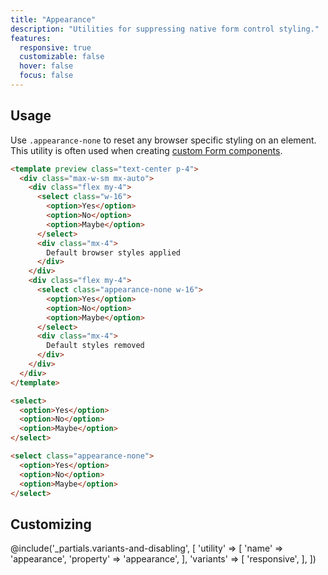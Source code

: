 ```yaml
---
title: "Appearance"
description: "Utilities for suppressing native form control styling."
features:
  responsive: true
  customizable: false
  hover: false
  focus: false
---
```





## Usage

Use `.appearance-none` to reset any browser specific styling on an element. This utility is often used when creating [custom Form components](/docs/examples/forms).

```html
<template preview class="text-center p-4">
  <div class="max-w-sm mx-auto">
    <div class="flex my-4">
      <select class="w-16">
        <option>Yes</option>
        <option>No</option>
        <option>Maybe</option>
      </select>
      <div class="mx-4">
        Default browser styles applied
      </div>
    </div>
    <div class="flex my-4">
      <select class="appearance-none w-16">
        <option>Yes</option>
        <option>No</option>
        <option>Maybe</option>
      </select>
      <div class="mx-4">
        Default styles removed
      </div>
    </div>
  </div>
</template>

<select>
  <option>Yes</option>
  <option>No</option>
  <option>Maybe</option>
</select>

<select class="appearance-none">
  <option>Yes</option>
  <option>No</option>
  <option>Maybe</option>
</select>
```

## Customizing

@include('_partials.variants-and-disabling', [
    'utility' => [
        'name' => 'appearance',
        'property' => 'appearance',
    ],
    'variants' => [
        'responsive',
    ],
])
